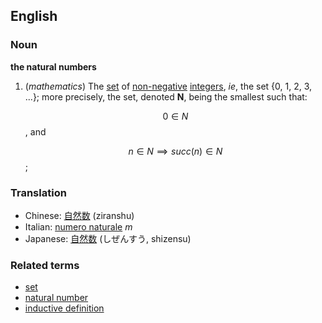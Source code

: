 == English ==
=== Noun ===
'''the natural numbers'''

# (''mathematics'') The [[set]] of [[non-negative]] [[integer]]s, ''ie'', the set {0, 1, 2, 3, ...}; more precisely, the set, denoted '''N''', being the smallest such that:
#:<math>0 \in N</math>, and
#:<math>n \in N \implies succ(n) \in N</math>;

===Translation===
*Chinese: [[自然数]] (ziranshu)
*Italian: [[numero naturale]] ''m''
*Japanese: [[自然数]] (しぜんすう, shizensu)

=== Related terms ===
* [[set]]
* [[natural number]]
* [[inductive definition]]